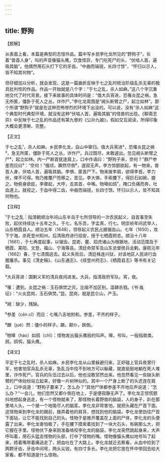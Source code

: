 ```yaml
---
---
---
```

title: 野狗
---




【题解】


从表面上看，本篇是典型的志怪作品。篇中写乡民李化龙所见的“野狗子”，长着“兽首人身”，叫的声音像猫头鹰，饮食怪异，专门吃死尸的头，“伏啮人首，遍吸其脑”。他偶然用石头打下它的牙齿，“中曲而端锐，长四寸馀”，“怀归以示人，皆不知其何物”。

但仔细加以分析，就会发现，这是一篇曲折反映于七之乱时统治阶级乱杀无辜的极具批判性的作品。作品一开始就是八个字：“于七之乱，杀人如麻。”这八个字沉重地交代了时代背景。接下来故事的具体时间是：“值大兵宵进，恐罹炎昆之祸，急无所匿，僵卧于死人之丛，诈作尸。”李化龙周围是“阙头断臂之尸，起立如林”。那个所谓“野狗子”就是在这种恐怖惨烈的环境下出没的。可以说，没有“杀人如麻”这个典型时代典型环境，就没有这种“伏啮人首，遍吸其脑”的怪兽的出现。《聊斋志异》中反映于七之乱的作品还有第九卷的《公孙九娘》，假如交互阅读，所得印象大概会更清晰、完整。

【正文】

于七之乱¹，杀人如麻。乡民李化龙，自山中窜归。值大兵宵进²，恐罹炎昆之祸³，急无所匿，僵卧于死人之丛，诈作尸。兵过既尽，未敢遽出。忽见阙头断臂之尸⁴，起立如林。内一尸断首犹连肩上，口中作语曰：“野狗子来，奈何？”群尸参差而应曰⁵：“奈何！”俄顷，蹶然尽倒⁶，遂寂无声。李方惊颤欲起，有一物来，兽首人身，伏啮人首，遍吸其脑。李惧，匿首尸下。物来拨李肩，欲得李首。李力伏，俾不可得。物乃推覆尸而移之，首见。李大惧，手索腰下，得巨石如碗，握之。物俯身欲龁，李骤起，大呼，击其首，中嘴。物嗥如鸱⁷，掩口负痛而奔，吐血道上。就视之，于血中得二齿，中曲而端锐，长四寸馀。怀归以示人，皆不知其何物也。





【注释】


¹于七之乱：指清朝顺治年间山东半岛于七所领导的一次农民起义，自首事至失败，起伏持续达十五年之久。于七，名乐吾，字孟熹，行七。明崇祯年间武举人，山东栖霞县人。顺治五年（1648），领导起义农民占据锯齿山。七年（1650），攻下宁海，杀死登州知州。后清政府进行招安，授于七栖霞把总。顺治十八年（1661），于七再度起事，以锯齿、昆嵛、鳌、招虎诸山为根据地，活动范围及于栖霞、莱阳、文登、福山、宁海等县。清廷命禁军及山东总督统兵会剿。康熙元年（1662）春，于七溃围逃去。起义失败后，清廷株连兴狱，对该地区人民进行血腥屠杀。事见《清史稿》、《山东通志》、《续登州府志》、《栖霞县志》等书有关记载。

²大兵宵进：围剿义军的清兵夜间进发。大兵，指清政府军队。宵，夜。

³罹：遭到。炎昆之祸：玉石俱焚之灾。比喻不加区别，滥肆杀戮。《书·胤征》：“火炎昆岗，玉石俱焚。”昆，昆岗，就是昆仑山，产玉。

⁴阙：缺少，残缺。

⁵参差（cēn cī）而应：七嘴八舌地附和。参差，不齐的样子。

⁶蹶（jué）然：僵仆的样子。蹶，颠仆，跌倒。

⁷物嗥（háo）如鸱（chī）：怪物发出猫头鹰般的叫声。嗥，号叫，一般指兽类。鸱，鸱鸮，猫头鹰。





【译文】


平定于七之乱时，杀人如麻。乡民李化龙从山里躲避归来，正好碰上官兵夜里行军，他害怕官兵乱杀无辜，急乱当中找不到地方可以躲藏，就直挺挺地躺在死人堆里，诈作死尸。官兵的队伍过去以后，他也没敢贸然出来。他忽然看见一些缺头断臂的尸体纷纷站立起来，好像一片树林似的。其中一个尸身上断了的头还连在肩上，口中说道：“野狗子要来了，怎么办？”其他尸体都参差不齐地应声说道：“怎么办？”一会儿，他们忽然又都仆倒在地上，于是便寂静无声了。李化龙正惊慌颤抖地想起身逃走，有一个怪物就来了，那怪物长着野兽的脑袋，人的身子，趴在那里啃人头，一个接一个地吸尽人的脑浆。李化龙非常害怕，就把头藏在尸首下面。这怪物来到李化龙的跟前，拨弄着他的肩背，想找到他的脑袋。李化龙使劲往尸首下面钻，让它不能找到自己的头。怪物于是推开覆盖在上面的尸体，李化龙的头便露了出来。李化龙害怕极了，手在腰下摸索着找到了一块大石头，有碗那么大，把它握在手里。怪物伏下身来刚准备啃咬李化龙的脑袋，李化龙突然跳起身来，大声呼叫着，用石头猛击怪物的头部，打中了怪物的嘴。怪物像猫头鹰似地号叫了起来，捂着嘴带着痛逃走了，把血吐在了大路上。李化龙就近去察看，从血中捡到了两颗牙齿，牙齿中间弯，两头尖锐，有四寸多长。李化龙把它放在怀中带回去给大家看，都不知道是什么怪物。